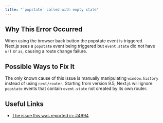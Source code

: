 ```yaml
---
title: "`popstate` called with empty state"
---
```


## Why This Error Occurred

When using the browser back button the popstate event is triggered. Next.js sees a
`popstate` event being triggered but `event.state` did not have `url` or `as`, causing a route change failure.

## Possible Ways to Fix It

The only known cause of this issue is manually manipulating `window.history` instead of using `next/router`. Starting from version 9.5, Next.js will ignore `popstate` events that contain `event.state` not created by its own router.

## Useful Links

- [The issue this was reported in: #4994](https://github.com/vercel/next.js/issues/4994)
